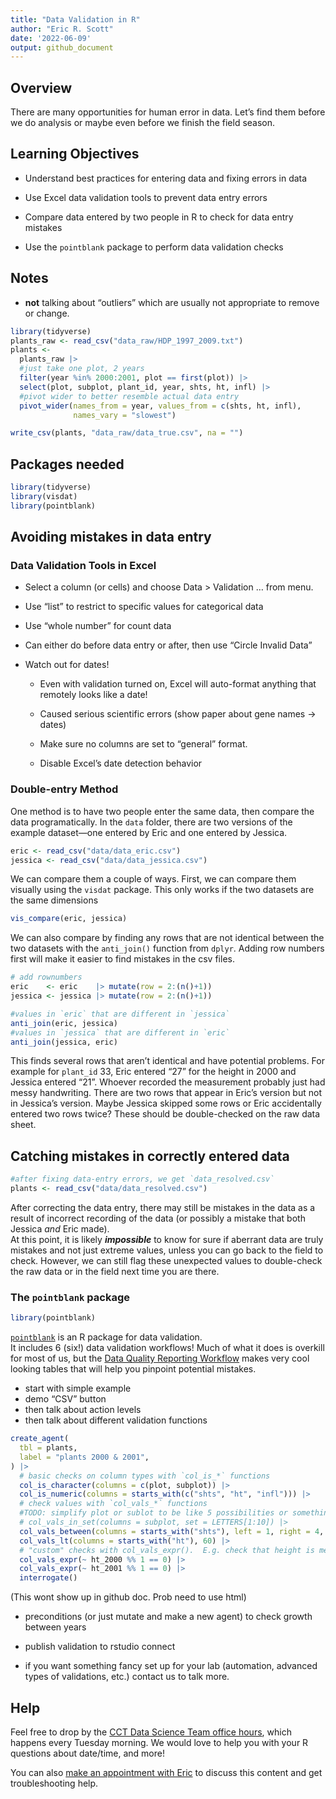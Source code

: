 ```yaml
---
title: "Data Validation in R"
author: "Eric R. Scott"
date: '2022-06-09'
output: github_document
---
```


## Overview

There are many opportunities for human error in data.
Let's find them before we do analysis or maybe even before we finish the field season.

## Learning Objectives

-   Understand best practices for entering data and fixing errors in data

-   Use Excel data validation tools to prevent data entry errors

-   Compare data entered by two people in R to check for data entry mistakes

-   Use the `pointblank` package to perform data validation checks

## Notes

-   **not** talking about "outliers" which are usually not appropriate to remove or change.

```r
library(tidyverse)
plants_raw <- read_csv("data_raw/HDP_1997_2009.txt")
plants <-
  plants_raw |> 
  #just take one plot, 2 years
  filter(year %in% 2000:2001, plot == first(plot)) |> 
  select(plot, subplot, plant_id, year, shts, ht, infl) |> 
  #pivot wider to better resemble actual data entry
  pivot_wider(names_from = year, values_from = c(shts, ht, infl), 
              names_vary = "slowest")

write_csv(plants, "data_raw/data_true.csv", na = "")

```

## Packages needed

```r
library(tidyverse)
library(visdat)
library(pointblank)
```

## Avoiding mistakes in data entry

### Data Validation Tools in Excel

-   Select a column (or cells) and choose Data \> Validation ...
    from menu.

-   Use "list" to restrict to specific values for categorical data

-   Use "whole number" for count data

-   Can either do before data entry or after, then use "Circle Invalid Data"

-   Watch out for dates!

    -   Even with validation turned on, Excel will auto-format anything that remotely looks like a date!

    -   Caused serious scientific errors (show paper about gene names -\> dates)

    -   Make sure no columns are set to "general" format.

    -   Disable Excel's date detection behavior

### Double-entry Method

One method is to have two people enter the same data, then compare the data programatically.
In the `data` folder, there are two versions of the example dataset—one entered by Eric and one entered by Jessica.

```r
eric <- read_csv("data/data_eric.csv")
jessica <- read_csv("data/data_jessica.csv")
```

We can compare them a couple of ways.
First, we can compare them visually using the `visdat` package.
This only works if the two datasets are the same dimensions

```r
vis_compare(eric, jessica)
```

We can also compare by finding any rows that are not identical between the two datasets with the `anti_join()` function from `dplyr`.
Adding row numbers first will make it easier to find mistakes in the csv files.

```r
# add rownumbers
eric    <- eric    |> mutate(row = 2:(n()+1))
jessica <- jessica |> mutate(row = 2:(n()+1))
```

```r
#values in `eric` that are different in `jessica`
anti_join(eric, jessica)
#values in `jessica` that are different in `eric`
anti_join(jessica, eric)
```

This finds several rows that aren't identical and have potential problems.
For example for `plant_id` 33, Eric entered "27" for the height in 2000 and Jessica entered "21".
Whoever recorded the measurement probably just had messy handwriting.
There are two rows that appear in Eric's version but not in Jessica's version.
Maybe Jessica skipped some rows or Eric accidentally entered two rows twice?
These should be double-checked on the raw data sheet.

## Catching mistakes in correctly entered data

```r
#after fixing data-entry errors, we get `data_resolved.csv`
plants <- read_csv("data/data_resolved.csv")
```

After correcting the data entry, there may still be mistakes in the data as a result of incorrect recording of the data (or possibly a mistake that both Jessica *and* Eric made).  
At this point, it is likely ***impossible*** to know for sure if aberrant data are truly mistakes and not just extreme values, unless you can go back to the field to check.
However, we can still flag these unexpected values to double-check the raw data or in the field next time you are there.

### The `pointblank` package

```r
library(pointblank)
```

[`pointblank`](https://rich-iannone.github.io/pointblank/) is an R package for data validation.  
It includes 6 (six!) data validation workflows!
Much of what it does is overkill for most of us, but the [Data Quality Reporting Workflow](https://rich-iannone.github.io/pointblank/articles/VALID-I.html) makes very cool looking tables that will help you pinpoint potential mistakes.

-   start with simple example
-   demo "CSV" button
-   then talk about action levels
-   then talk about different validation functions

```r
create_agent(
  tbl = plants,
  label = "plants 2000 & 2001",
) |> 
  # basic checks on column types with `col_is_*` functions
  col_is_character(columns = c(plot, subplot)) |> 
  col_is_numeric(columns = starts_with(c("shts", "ht", "infl"))) |> 
  # check values with `col_vals_*` functions
  #TODO: simplify plot or sublot to be like 5 possibilities or something easier to do programmatically
  # col_vals_in_set(columns = subplot, set = LETTERS[1:10]) |>
  col_vals_between(columns = starts_with("shts"), left = 1, right = 4, na_pass = TRUE) |> 
  col_vals_lt(columns = starts_with("ht"), 60) |> 
  # "custom" checks with col_vals_expr().  E.g. check that height is measured to nearest cm:
  col_vals_expr(~ ht_2000 %% 1 == 0) |> 
  col_vals_expr(~ ht_2001 %% 1 == 0) |> 
  interrogate()
```

(This wont show up in github doc. Prob need to use html)

-   preconditions (or just mutate and make a new agent) to check growth between years

-   publish validation to rstudio connect

-   if you want something fancy set up for your lab (automation, advanced types of validations, etc.) contact us to talk more.

## Help

Feel free to drop by the [CCT Data Science Team office hours](https://datascience.cals.arizona.edu/office-hours), which happens every Tuesday morning.
We would love to help you with your R questions about date/time, and more!

You can also [make an appointment with Eric](https://calendar.google.com/calendar/appointments/schedules/AcZssZ0xpzu3Nlo0FCIAjFFktPFzyl5Aup9-1yErSy9y8_Iq2P6DWisiYc8PhUnn6l5z74D3OtgTRPSm) to discuss this content and get troubleshooting help.
